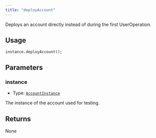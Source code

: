 ```yaml
---
title: "deployAccount"
---
```


Deploys an account directly instead of during the first UserOperation.

## Usage

```solidity
instance.deployAccount();
```

## Parameters

### instance

- Type: [`AccountInstance`](../../glossary/types#accountinstance)

The instance of the account used for testing.

## Returns

None
